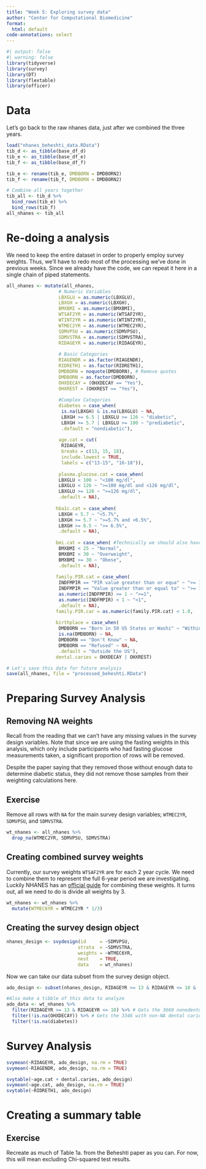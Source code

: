 ```yaml
---
title: "Week 5: Exploring survey data"
author: "Center for Computational Biomedicine"
format: 
  html: default
code-annotations: select
---
```


```r
#| output: false
#| warning: false
library(tidyverse)
library(survey)
library(DT)
library(flextable)
library(officer)
```

# Data
Let's go back to the raw nhanes data, just after we combined the three years. 

```r
load("nhanes_beheshti_data.RData")
tib_d <- as_tibble(base_df_d)
tib_e <- as_tibble(base_df_e)
tib_f <- as_tibble(base_df_f)

tib_e <- rename(tib_e, DMDBORN = DMDBORN2)
tib_f <- rename(tib_f, DMDBORN = DMDBORN2)

# Combine all years together
tib_all <- tib_d %>%
  bind_rows(tib_e) %>%
  bind_rows(tib_f)
all_nhanes <- tib_all
```


# Re-doing a analysis

We need to keep the entire dataset in order to properly employ survey weights.
Thus, we'll have to redo most of the processing we've done in previous weeks. 
Since we already have the code, we can repeat it here in a single chain of piped
statements. 

```r
all_nhanes <- mutate(all_nhanes,
                   # Numeric Variables
                   LBXGLU = as.numeric(LBXGLU),
                   LBXGH = as.numeric(LBXGH),
                   BMXBMI = as.numeric(BMXBMI),
                   WTSAF2YR = as.numeric(WTSAF2YR),
                   WTINT2YR = as.numeric(WTINT2YR),
                   WTMEC2YR = as.numeric(WTMEC2YR),
                   SDMVPSU = as.numeric(SDMVPSU), 
                   SDMVSTRA = as.numeric(SDMVSTRA),
                   RIDAGEYR = as.numeric(RIDAGEYR),
                   
                   # Basic Categories
                   RIAGENDR = as.factor(RIAGENDR),
                   RIDRETH1 = as.factor(RIDRETH1),
                   DMDBORN = noquote(DMDBORN), # Remove quotes
                   DMDBORN = as.factor(DMDBORN),
                   OHXDECAY = (OHXDECAY == "Yes"),
                   OHXREST = (OHXREST == "Yes"),
                   
                   #Complex Categories
                   diabetes = case_when(
                    is.na(LBXGH) & is.na(LBXGLU) ~ NA,
                    LBXGH >= 6.5 | LBXGLU >= 126 ~ "diabetic",
                    LBXGH >= 5.7 | LBXGLU >= 100 ~ "prediabetic",
                    .default = "nondiabetic"),
                  
                   age.cat = cut(
                    RIDAGEYR,
                    breaks = c(13, 15, 18),
                    include.lowest = TRUE,
                    labels = c("13-15", "16-18")),
                 
                   plasma.glucose.cat = case_when(
                   LBXGLU < 100 ~ "<100 mg/dl",
                   LBXGLU < 126 ~ ">=100 mg/dl and <126 mg/dl", 
                   LBXGLU >= 126 ~ ">=126 mg/dl",
                   .default = NA),
                 
                  hba1c.cat = case_when(
                   LBXGH < 5.7 ~ "<5.7%",
                   LBXGH >= 5.7 ~ ">=5.7% and <6.5%",
                   LBXGH >= 6.5 ~ ">= 6.5%",
                   .default = NA),
                 
                  bmi.cat = case_when( #Technically we should also have an underweight category
                   BMXBMI < 25 ~ "Normal", 
                   BMXBMI < 30 ~ "Overweight",
                   BMXBMI >= 30 ~ "Obese",
                   .default = NA), 
                 
                  family.PIR.cat = case_when(
                   INDFMPIR == "PIR value greater than or equa" ~ ">= 1",
                   INDFMPIR == "Value greater than or equal to" ~ ">= 1",
                   as.numeric(INDFMPIR) >= 1 ~ ">=1",
                   as.numeric(INDFMPIR) < 1 ~ "<1",
                   .default = NA),
                  family.PIR.car = as.numeric(family.PIR.cat) < 1.0,
                 
                  birthplace = case_when(
                   DMDBORN == "Born in 50 US States or Washi" ~ "Within the US",
                   is.na(DMDBORN) ~ NA,
                   DMDBORN == "Don't Know" ~ NA,
                   DMDBORN == "Refused" ~ NA,
                   .default = "Outside the US"),
                  dental.caries = OHXDECAY | OHXREST)

# Let's save this data for future analysis
save(all_nhanes, file = "processed_beheshti.RData")
```

# Preparing Survey Analysis

## Removing NA weights

Recall from the reading that we can't have any missing values in the survey design variables. 
Note that since we are using the fasting weights in this analysis, which only include participants
who had fasting glucose measurements taken, a significant proportion of rows will be removed. 

::: callout-warning
Despite the paper saying that they removed those without enough data to determine diabetic status, they did not remove those samples from their weighting calculations here. 
:::

::: {.callout-tip appearance="minimal"}
## Exercise
Remove all rows with `NA` for the main survey design variables; 
`WTMEC2YR`, `SDMVPSU`, and `SDMVSTRA`.

```r
wt_nhanes <- all_nhanes %>%
  drop_na(WTMEC2YR, SDMVPSU, SDMVSTRA)
```
:::

## Creating combined survey weights

Currently, our survey weights `WTSAF2YR` are for each 2 year cycle. 
We need to combine them to represent the full 6-year period we are investigating. 
Luckily NHANES has an [official guide](https://wwwn.cdc.gov/nchs/nhanes/tutorials/weighting.aspx) for combining these weights.
It turns out, all we need to do is divide all weights by 3. 

```r
wt_nhanes <- wt_nhanes %>%
  mutate(WTMEC6YR = WTMEC2YR * 1/3)
```

## Creating the survey design object

```r
nhanes_design <- svydesign(id     = ~SDMVPSU,
                          strata  = ~SDMVSTRA,
                          weights = ~WTMEC6YR,
                          nest    = TRUE,
                          data    = wt_nhanes)
```

Now we can take our data subset from the survey design object. 

```r
ado_design <- subset(nhanes_design, RIDAGEYR >= 13 & RIDAGEYR <= 18 & !is.na(OHXDECAY))

#Also make a tibble of this data to analyze
ado_data <- wt_nhanes %>%
  filter(RIDAGEYR >= 13 & RIDAGEYR <= 18) %>% # Gets the 3660 nonedentulous adolescents
  filter(!is.na(OHXDECAY)) %>% # Gets the 3346 with non-NA dental carie variable
  filter(!is.na(diabetes))
```

# Survey Analysis

```r
svymean(~RIDAGEYR, ado_design, na.rm = TRUE)
svymean(~RIAGENDR, ado_design, na.rm = TRUE)
```

```r
svytable(~age.cat + dental.caries, ado_design)
svymean(~age.cat, ado_design, na.rm = TRUE)
svytable(~RIDRETH1, ado_design)
```

# Creating a summary table

::: {.callout-tip appearance="minimal"}
# Exercise 

Recreate as much of Table 1a. from the Beheshti paper as you can. For now, this will mean excluding Chi-squared test results.

:::

